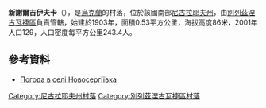{{coord|47|27|35|N|32|41|53|E|scale:100000|display=title}}

'''新謝爾吉伊夫卡'''（{{lang-uk|Новосергіївка}}），是[[烏克蘭|烏克蘭]]的村落，位於該國南部[[尼古拉耶夫州|尼古拉耶夫州]]，由[[別列茲涅古瓦捷區|別列茲涅古瓦捷區]]負責管轄，始建於1903年，面積0.53平方公里，海拔高度86米，2001年人口129，人口密度每平方公里243.4人。

==參考資料==
* [http://weather.in.ua/ua/nikolaevskaja/18121 Погода в селі Новосергіївка] {{Wayback|url=http://weather.in.ua/ua/nikolaevskaja/18121 |date=20160606132920 }}

[[Category:尼古拉耶夫州村落|Category:尼古拉耶夫州村落]]
[[Category:別列茲涅古瓦捷區村落|Category:別列茲涅古瓦捷區村落]]


{{Mykolaiv-geo-stub}}
